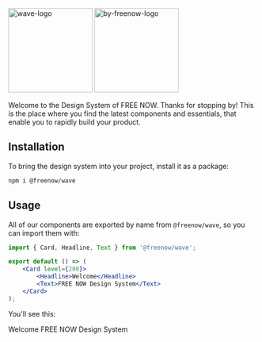 

<Meta title="Get Started" />

<Box className="sb-unstyled" display="flex" mb="40px">
    <img src={WaveLogo} width="170px" alt="wave-logo" />
    <img src={ByFreenow} width="170px" alt="by-freenow-logo" />
</Box>

Welcome to the Design System of FREE NOW. Thanks for stopping by! This is the place where you find the latest components and essentials, that enable you to rapidly build your product.

## Installation

To bring the design system into your project, install it as a package:

```bash
npm i @freenow/wave
```

## Usage

All of our components are exported by name from `@freenow/wave`, so you can import them with:

```jsx
import { Card, Headline, Text } from '@freenow/wave';

export default () => (
    <Card level={200}>
        <Headline>Welcome</Headline>
        <Text>FREE NOW Design System</Text>
    </Card>
);
```

You'll see this:

<Card level={200}>
    <Headline>Welcome</Headline>
    <Text>FREE NOW Design System</Text>
</Card>
